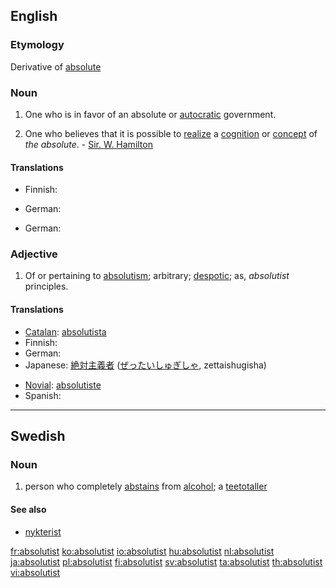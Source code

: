 {{wikipedia}}
==English==

===Etymology===
Derivative of [[absolute]]

===Noun===
{{en-noun}}

# One who is in favor of an absolute or [[autocratic]] government.
# {{metaphysics}} One who believes that it is possible to [[realize]] a [[cognition]] or [[concept]] of ''the absolute''. - [[Sir. W. Hamilton]]

====Translations====
{{trans-top|one who favors autocratic government}}
* Finnish: {{t+|fi|absolutisti}}
{{trans-mid}}
* German: {{t|de|Absolutist|m}}
{{trans-bottom}}

{{trans-top|metaphysics}}
{{trans-mid}}
* German: {{t|de|Absolutist|m}}
{{trans-bottom}}

===Adjective===
{{en-adj}}

# Of or pertaining to [[absolutism]]; arbitrary; [[despotic]]; as, ''absolutist'' principles.

====Translations====
{{trans-top|of or pertaining to absolutism}}
* [[Catalan]]: [[absolutista]] {{m|f}}
* Finnish: {{t-|fi|absolutistinen}}
* German: {{t|de|absolutistisch}}
* Japanese: [[絶対主義者]] ([[ぜったいしゅぎしゃ]], zettaishugisha)
{{trans-mid}}
* [[Novial]]: [[absolutiste]]
* Spanish: {{t+|es|absolutista|m|f}}
{{trans-bottom}}

----

==Swedish==

===Noun===
{{sv-noun-reg-er}}
{{infl|sv|noun|g=c}}

# person who completely [[abstains]] from [[alcohol]]; a [[teetotaller]]

====See also====
*[[nykterist]]

[[fr:absolutist]]
[[ko:absolutist]]
[[io:absolutist]]
[[hu:absolutist]]
[[nl:absolutist]]
[[ja:absolutist]]
[[pl:absolutist]]
[[fi:absolutist]]
[[sv:absolutist]]
[[ta:absolutist]]
[[th:absolutist]]
[[vi:absolutist]]